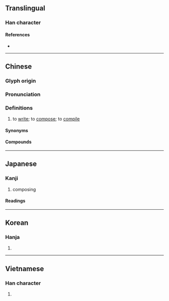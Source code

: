 {{character info}}
==Translingual==

===Han character===
{{Han char|rn=64|rad=手|as=12|sn=15|four=57081|canj=QRUC|ids=⿰扌巽}}

====References====
* {{Han ref|kx=0456.230|dkj=12753|dj=0805.160|hdz=31964.030|uh=64B0|ud=25776|bh=BCB6|bd=48310}}

----

==Chinese==
{{zh-forms|alt=譔,篹,籑}}

===Glyph origin===
{{Han etym}}

===Pronunciation===
{{zh-pron
|m=zhuàn
|c=zaan6,zaan3
|mn=qz,tw,xm,zz:choān
|mc=y
|oc=y
|ma=
|cat=n
}}

===Definitions===
{{zh-hanzi}}

# to [[write]]; to [[compose]]; to [[compile]]

====Synonyms====
{{zh-syn-saurus|撰寫}}

====Compounds====
{{zh-der|修撰:xiūzhuàn|憑空杜撰|撰寫|撰文:zhuànwén|撰次|撰稿|撰稿人|撰著|撰述|撰錄|杜撰|結撰|編撰|自撰}}

{{zh-cat|Writing}}

----

==Japanese==

===Kanji===
{{ja-kanji|grade=|rs=手12}}

# composing

====Readings====
{{ja-readings
|goon=せん, ぜん
|kanon=さん, せん
|kanyoon=せん
|kun=えら-ぶ
}}

----

==Korean==

===Hanja===
{{ko-hanja|hangeul=[[찬]], [[천]]|eumhun=|rv=chan, cheon|mr=ch'an, ch'ŏn|y=chan, chen}}

# {{rfdef|ko|sort=手12}}

----

==Vietnamese==

===Han character===
{{vi-readings|reading=soạn, chọn, chộn, dọn, dốn, rộn, soảng, soạng|rs=手12}}

# {{rfdef|vi}}